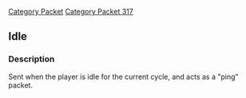 [[Category Packet]]
[[Category Packet 317]]
{{packet|name=Idle|description=Idle packet..|opcode=0|type=Fixed|length=0|revision=317}}
== Idle ==

=== Description ===

Sent when the player is idle for the current cycle, and acts as a "ping" packet.